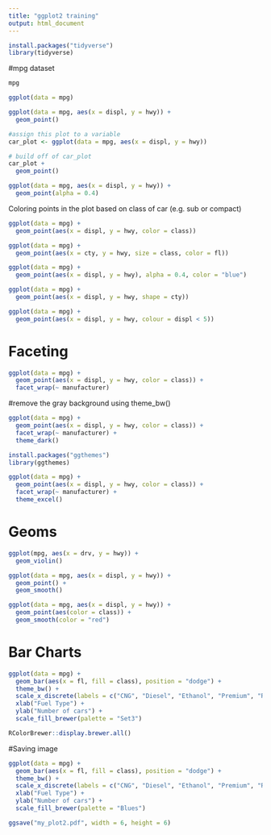 ```yaml
---
title: "ggplot2 training"
output: html_document
---
```


```r

install.packages("tidyverse")
library(tidyverse)
```

#mpg dataset

```r

mpg

```


```r
ggplot(data = mpg)
```


```r
ggplot(data = mpg, aes(x = displ, y = hwy)) +
  geom_point()
```

```r
#assign this plot to a variable
car_plot <- ggplot(data = mpg, aes(x = displ, y = hwy))

# build off of car_plot
car_plot +
  geom_point()
```


```r
ggplot(data = mpg, aes(x = displ, y = hwy)) +
  geom_point(alpha = 0.4)
```

Coloring points in the plot based on class of car (e.g. sub or compact)
```r
ggplot(data = mpg) +
  geom_point(aes(x = displ, y = hwy, color = class))
```


```r
ggplot(data = mpg) +
  geom_point(aes(x = cty, y = hwy, size = class, color = fl))
```

```r
ggplot(data = mpg) +
  geom_point(aes(x = displ, y = hwy), alpha = 0.4, color = "blue")
```


```r
ggplot(data = mpg) +
  geom_point(aes(x = displ, y = hwy, shape = cty))
```

```r
ggplot(data = mpg) +
  geom_point(aes(x = displ, y = hwy, colour = displ < 5))
```


# Faceting


```r
ggplot(data = mpg) +
  geom_point(aes(x = displ, y = hwy, color = class)) +
  facet_wrap(~ manufacturer)
```

#remove the gray background using theme_bw()
```r
ggplot(data = mpg) +
  geom_point(aes(x = displ, y = hwy, color = class)) +
  facet_wrap(~ manufacturer) +
  theme_dark()
```

```r
install.packages("ggthemes")
library(ggthemes)

ggplot(data = mpg) +
  geom_point(aes(x = displ, y = hwy, color = class)) +
  facet_wrap(~ manufacturer) +
  theme_excel()
```


# Geoms

```r
ggplot(mpg, aes(x = drv, y = hwy)) +
  geom_violin()
```


```r
ggplot(data = mpg, aes(x = displ, y = hwy)) +
  geom_point() +
  geom_smooth()
```



```r
ggplot(data = mpg, aes(x = displ, y = hwy)) +
  geom_point(aes(color = class)) +
  geom_smooth(color = "red")
```


# Bar Charts

```r
ggplot(data = mpg) +
  geom_bar(aes(x = fl, fill = class), position = "dodge") +
  theme_bw() +
  scale_x_discrete(labels = c("CNG", "Diesel", "Ethanol", "Premium", "Regular")) +
  xlab("Fuel Type") +
  ylab("Number of cars") +
  scale_fill_brewer(palette = "Set3")

RColorBrewer::display.brewer.all()
```

#Saving image
```r

ggplot(data = mpg) +
  geom_bar(aes(x = fl, fill = class), position = "dodge") +
  theme_bw() +
  scale_x_discrete(labels = c("CNG", "Diesel", "Ethanol", "Premium", "Regular")) +
  xlab("Fuel Type") +
  ylab("Number of cars") +
  scale_fill_brewer(palette = "Blues")

ggsave("my_plot2.pdf", width = 6, height = 6)
```
























